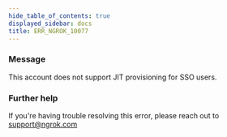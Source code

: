 ```yaml
---
hide_table_of_contents: true
displayed_sidebar: docs
title: ERR_NGROK_10077
---
```




### Message

This account does not support JIT provisioning for SSO users.

<ErrorDetails error="err_ngrok_10077" />

### Further help

If you're having trouble resolving this error, please reach out to [support@ngrok.com](mailto:support@ngrok.com?subject=Help%20with%20ERR_NGROK_10077)
